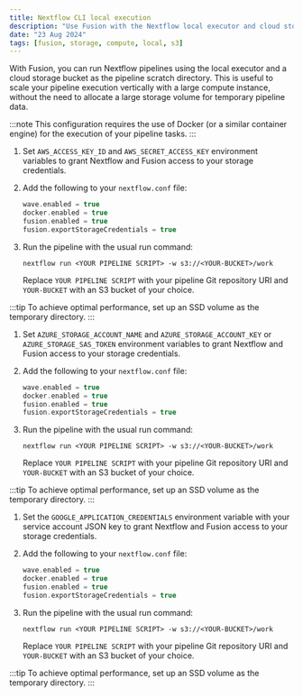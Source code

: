 ```yaml
---
title: Nextflow CLI local execution
description: "Use Fusion with the Nextflow local executor and cloud storage"
date: "23 Aug 2024"
tags: [fusion, storage, compute, local, s3]
---
```



With Fusion, you can run Nextflow pipelines using the local executor and a cloud storage bucket as the pipeline scratch directory. This
is useful to scale your pipeline execution vertically with a large compute instance, without the need to allocate
a large storage volume for temporary pipeline data.

:::note
This configuration requires the use of Docker (or a similar container engine) for the execution of your pipeline tasks.
:::

<Tabs>
<TabItem value="AWS S3" label="AWS S3" default>

  1. Set `AWS_ACCESS_KEY_ID` and `AWS_SECRET_ACCESS_KEY` environment variables to grant Nextflow and Fusion access to your storage credentials.

  1. Add the following to your `nextflow.conf` file:

      ```groovy
      wave.enabled = true
      docker.enabled = true
      fusion.enabled = true
      fusion.exportStorageCredentials = true
      ```

  1. Run the pipeline with the usual run command:

      ```
      nextflow run <YOUR PIPELINE SCRIPT> -w s3://<YOUR-BUCKET>/work
      ```

      Replace `YOUR PIPELINE SCRIPT` with your pipeline Git repository URI
      and `YOUR-BUCKET` with an S3 bucket of your choice.

  :::tip
  To achieve optimal performance, set up an SSD volume as the temporary directory.
  :::

</TabItem>
<TabItem value="Azure Blob Storage" label="Azure Blob Storage" default>

  1. Set `AZURE_STORAGE_ACCOUNT_NAME` and `AZURE_STORAGE_ACCOUNT_KEY` or `AZURE_STORAGE_SAS_TOKEN` environment variables to grant Nextflow and Fusion access to your storage credentials.

  1. Add the following to your `nextflow.conf` file:

      ```groovy
      wave.enabled = true
      docker.enabled = true
      fusion.enabled = true
      fusion.exportStorageCredentials = true
      ```

  1. Run the pipeline with the usual run command:

      ```
      nextflow run <YOUR PIPELINE SCRIPT> -w s3://<YOUR-BUCKET>/work
      ```

      Replace `YOUR PIPELINE SCRIPT` with your pipeline Git repository URI
      and `YOUR-BUCKET` with an S3 bucket of your choice.

  :::tip
  To achieve optimal performance, set up an SSD volume as the temporary directory.
  :::

</TabItem>
<TabItem value="Google Cloud Storage" label="Google Cloud Storage" default>

  1. Set the `GOOGLE_APPLICATION_CREDENTIALS` environment variable with your service account JSON key to grant Nextflow and Fusion access to your storage credentials.

  1. Add the following to your `nextflow.conf` file:

      ```groovy
      wave.enabled = true
      docker.enabled = true
      fusion.enabled = true
      fusion.exportStorageCredentials = true
      ```

  1. Run the pipeline with the usual run command:

      ```
      nextflow run <YOUR PIPELINE SCRIPT> -w s3://<YOUR-BUCKET>/work
      ```

      Replace `YOUR PIPELINE SCRIPT` with your pipeline Git repository URI
      and `YOUR-BUCKET` with an S3 bucket of your choice.

  :::tip
  To achieve optimal performance, set up an SSD volume as the temporary directory.
  :::

</TabItem>
</Tabs>